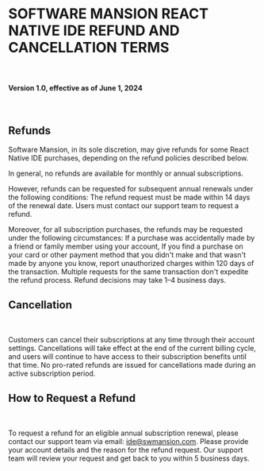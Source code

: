 # SOFTWARE MANSION REACT NATIVE IDE REFUND AND CANCELLATION TERMS

<br />

#### Version 1.0, effective as of June 1, 2024

<br />

## Refunds

Software Mansion, in its sole discretion, may give refunds for some React Native IDE purchases, depending on the refund policies described below.

In general, no refunds are available for monthly or annual subscriptions.

However, refunds can be requested for subsequent annual renewals under the following conditions:
The refund request must be made within 14 days of the renewal date.
Users must contact our support team to request a refund.

Moreover, for all subscription purchases, the refunds may be requested under the following circumstances:
If a purchase was accidentally made by a friend or family member using your account,
If you find a purchase on your card or other payment method that you didn't make and that wasn't made by anyone you know, report unauthorized charges within 120 days of the transaction.
Multiple requests for the same transaction don't expedite the refund process. Refund decisions may take 1–4 business days.

## Cancellation

<br />

Customers can cancel their subscriptions at any time through their account settings. Cancellations will take effect at the end of the current billing cycle, and users will continue to have access to their subscription benefits until that time. No pro-rated refunds are issued for cancellations made during an active subscription period.

## How to Request a Refund

<br />

To request a refund for an eligible annual subscription renewal, please contact our support team via email: ide@swmansion.com.
Please provide your account details and the reason for the refund request. Our support team will review your request and get back to you within 5 business days.

